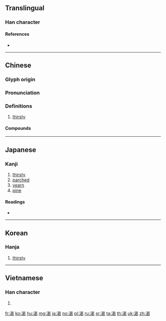 {{character info/new}}
{{also|渇}}
==Translingual==

===Han character===
{{Han char|rn=85|rad=水|as=09|sn=12|four=36127|canj=EAPV|ids=⿰氵曷}}

====References====
* {{Han ref|kx=0635.090|dkj=17788|dj=1042.070|hdz=31676.040|uh=6E34|ud=28212|bh=B4F7|bd=46327}}

----

==Chinese==
{{zh-forms}}

===Glyph origin===
{{Han etym}}

===Pronunciation===
{{zh-pron
|m=kě
|c=hot3
|h=pfs=hot
|md=
|mn=khoah
|w=4kheq
|ma=y
|mc=y
|oc=y
|cat=a
}}

===Definitions===
{{zh-hanzi}}

# [[thirsty]]
#: {{zh-x|口渴|thirsty}}
#: {{zh-x|渴望|to thirst/to long for}}

====Compounds====
{{der5
|{{zh-l|渴待}}
|{{zh-l|渴慕}}
|{{zh-l|渴唸}}
|{{zh-l|渴盼}}
|{{zh-l|渴求}}
|{{zh-l|渴睡}}
|{{zh-l|渴望}}
}}

{{zh-cat|Beginning}}

----

==Japanese==

===Kanji===
{{ja-kanji|grade=|rs=水09}}

# [[thirsty]]
# [[parched]]
# [[yearn]]
# [[pine]]

====Readings====
* {{ja-readings|on=[[かつ]] (katsu)|kun=[[かわく]] (kawaku), [[かわき]] (kawaki)}}

----

==Korean==

===Hanja===
{{ko-hanja|hangeul=[[갈]], [[걸]]|eumhun=|mr=kal, kŏl|y=kal, kel}}

# [[thirsty]]

----

==Vietnamese==

===Han character===
{{vi-hantu|[[khát]], [[kiệt]], [[hạt]]|rs=水09}}

# {{defn|lang=vi|sort=水09}}

[[fr:渴]]
[[ko:渴]]
[[hu:渴]]
[[mg:渴]]
[[ja:渴]]
[[no:渴]]
[[pl:渴]]
[[ru:渴]]
[[sr:渴]]
[[ta:渴]]
[[th:渴]]
[[uk:渴]]
[[zh:渴]]